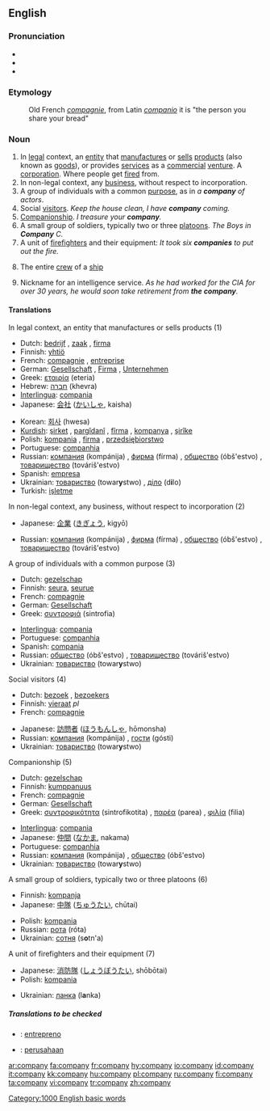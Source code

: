 ==English==

{{rank|persons|wrote|chief|611|company|sweet|duty|heavy}}

===Pronunciation===
*{{SAMPA|/"kVmp@ni/}}
*{{IPA|/'kʌmpəni/}}
*{{audio|en-us-company.ogg|Audio (US)}}

===Etymology===
:Old French ''[[compagnie]]'', from Latin ''[[companio]]'' it is "the person you share your bread"

===Noun===
{{en-noun|compan|ies}}

# In [[legal]] context, an [[entity]] that [[manufacture]]s or [[sell]]s [[product]]s (also known as [[goods]]), or provides [[services]] as a [[commercial]] [[venture]]. A [[corporation]]. Where people get [[fired]] from.
# In non-legal context, any [[business]], without respect to incorporation.
# A group of individuals with a common [[purpose]], as in ''a '''company''' of actors''.
# Social [[visitor]]s.   ''Keep the house clean, I have '''company''' coming.''
# [[Companion]]ship.  ''I treasure your '''company'''.''
# A small group of soldiers, typically two or three [[platoon]]s.  ''The Boys in '''Company''' C.''
# A unit of [[firefighter]]s and their equipment: ''It took six '''companies''' to put out the fire.''
# {{nautical}} The entire [[crew]] of a [[ship]]
# {{idiom}} Nickname for an intelligence service.  ''As he had worked for the CIA for over 30 years, he would soon take retirement from '''the company'''.''

====Translations====
;In legal context, an entity that manufactures or sells products (1)
{{top}}
*Dutch: [[bedrijf]] {{n}}, [[zaak]] {{f}}, [[firma]] {{f}}
*Finnish: [[yhtiö]]
*French: [[compagnie]] {{f}}, [[entreprise]] {{f}}
*German: [[Gesellschaft]] {{f}}, [[Firma]] {{f}}, [[Unternehmen]] {{n}}
*Greek: [[εταιρία]] (eteria) {{f}}
*Hebrew: [[חברה]] (khevra) {{f}}
*[[Interlingua]]: [[compania]]
*Japanese: [[会社]] ([[かいしゃ]], kaisha)
{{mid}}
*Korean: [[회사]] (hwesa)
*[[Kurdish]]: [[şirket]] {{f}}, [[pargîdanî]] {{f}}, [[fîrma]] {{f}}, [[kompanya]] {{f}}, [[şirîke]] {{f}}
*Polish: [[kompania]] {{f}}, [[firma]] {{f}}, [[przedsiębiorstwo]] {{n}}
*Portuguese: [[companhia]] {{f}}
*Russian: [[компания]] (kompánija) {{f}}, [[фирма]] (fírma) {{f}}, [[общество]] (óbš'estvo) {{n}}, [[товарищество]] (továriš'estvo) {{n}}
*Spanish: [[empresa]] {{f}}
*Ukrainian: [[товариство]] (towar'''y'''stwo) {{n}}, [[діло]] (d'''i'''lo) {{n}}
*Turkish: [[işletme]]
{{bottom}}

;In non-legal context, any business, without respect to incorporation (2)
{{top}}
*Japanese: [[企業]] ([[きぎょう]], kigyō)
{{mid}}
*Russian: [[компания]] (kompánija) {{f}}, [[фирма]] (fírma) {{f}}, [[общество]] (óbš'estvo) {{n}}, [[товарищество]] (továriš'estvo) {{n}}
{{bottom}}

;A group of individuals with a common purpose (3)
{{top}}
*Dutch: [[gezelschap]] {{n}}
*Finnish: [[seura]], [[seurue]]
*French: [[compagnie]] {{f}}
*German: [[Gesellschaft]] {{f}}
*Greek: [[συντροφιά]] (sintrofia) {{f}}
{{mid}}
*[[Interlingua]]: [[compania]]
*Portuguese: [[companhia]] {{f}}
*Spanish: [[compania]] {{f}}
*Russian: [[общество]] (óbš'estvo) {{n}}, [[товарищество]] (továriš'estvo) {{n}}
*Ukrainian: [[товариство]] (towar'''y'''stwo) {{n}}
{{bottom}}

;Social visitors (4)
{{top}}
*Dutch: [[bezoek]] {{n}}, [[bezoekers]] {{m}} {{p}}
*Finnish: [[vieraat]] ''pl''
*French: [[compagnie]] {{f}}
{{mid}}
*Japanese: [[訪問者]] ([[ほうもんしゃ]], hōmonsha)
*Russian: [[компания]] (kompánija) {{f}}, [[гости]] (gósti) {{p}}
*Ukrainian: [[товариство]] (towar'''y'''stwo) {{n}}
{{bottom}}

;Companionship (5)
{{top}}
*Dutch: [[gezelschap]] {{n}}
*Finnish: [[kumppanuus]]
*French: [[compagnie]] {{f}}
*German: [[Gesellschaft]] {{f}}
*Greek: [[συντροφικότητα]] (sintrofikotita) {{f}}, [[παρέα]] (parea) {{f}}, [[φιλία]] (filia) {{f}}
{{mid}}
*[[Interlingua]]: [[compania]]
*Japanese: [[仲間]] ([[なかま]], nakama)
*Portuguese: [[companhia]] {{f}}
*Russian: [[компания]] (kompánija) {{f}}, [[общество]] (óbš'estvo) {{n}}
*Ukrainian: [[товариство]] (towar'''y'''stwo) {{n}}
{{bottom}}

;A small group of soldiers, typically two or three platoons (6)
{{top}}
*Finnish: [[kompanja]]
*Japanese: [[中隊]] ([[ちゅうたい]], chūtai)
{{mid}}
*Polish: [[kompania]] {{f}}
*Russian: [[рота]] (róta) {{f}}
*Ukrainian: [[сотня]] (s'''o'''tn'a) {{f}}
{{bottom}}

;A unit of firefighters and their equipment (7)
{{top}}
*Japanese: [[消防隊]] ([[しょうぼうたい]], shōbōtai)
*Polish: [[kompania]] {{f}}
{{mid}}
*Ukrainian: [[ланка]] (l'''a'''nka) {{f}}
{{bottom}}

=====Translations to be checked=====
{{checktrans}}
{{top}}
*{{ttbc|Esperanto}}: [[entrepreno]]
{{mid}}
*{{ttbc|Indonesian}}: [[usaha|perusahaan]]
{{bottom}}

[[Category:1000 English basic words]]

[[ar:company]]
[[fa:company]]
[[fr:company]]
[[hy:company]]
[[io:company]]
[[id:company]]
[[it:company]]
[[kk:company]]
[[hu:company]]
[[pl:company]]
[[ru:company]]
[[fi:company]]
[[ta:company]]
[[vi:company]]
[[tr:company]]
[[zh:company]]